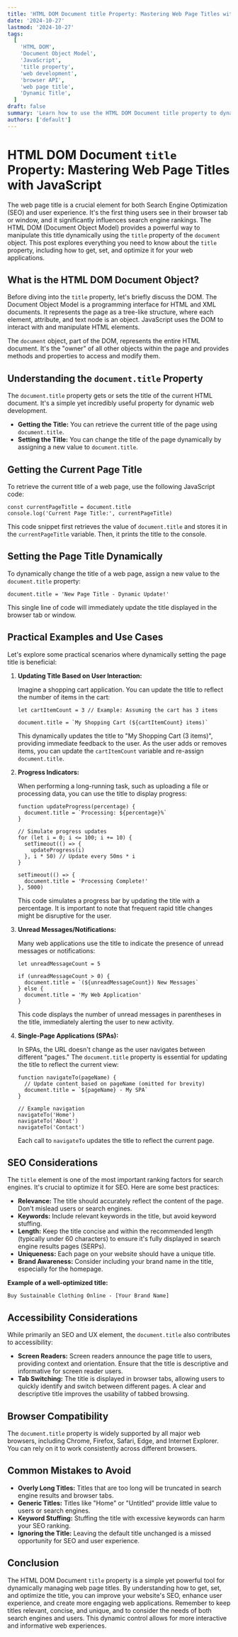 ```yaml
---
title: 'HTML DOM Document title Property: Mastering Web Page Titles with JavaScript'
date: '2024-10-27'
lastmod: '2024-10-27'
tags:
  [
    'HTML DOM',
    'Document Object Model',
    'JavaScript',
    'title property',
    'web development',
    'browser API',
    'web page title',
    'Dynamic Title',
  ]
draft: false
summary: 'Learn how to use the HTML DOM Document title property to dynamically get and set the title of your web pages using JavaScript. Explore practical examples and understand its importance for SEO and user experience.'
authors: ['default']
---
```


# HTML DOM Document `title` Property: Mastering Web Page Titles with JavaScript

The web page title is a crucial element for both Search Engine Optimization (SEO) and user experience. It's the first thing users see in their browser tab or window, and it significantly influences search engine rankings. The HTML DOM (Document Object Model) provides a powerful way to manipulate this title dynamically using the `title` property of the `document` object. This post explores everything you need to know about the `title` property, including how to get, set, and optimize it for your web applications.

## What is the HTML DOM Document Object?

Before diving into the `title` property, let's briefly discuss the DOM. The Document Object Model is a programming interface for HTML and XML documents. It represents the page as a tree-like structure, where each element, attribute, and text node is an object. JavaScript uses the DOM to interact with and manipulate HTML elements.

The `document` object, part of the DOM, represents the entire HTML document. It's the "owner" of all other objects within the page and provides methods and properties to access and modify them.

## Understanding the `document.title` Property

The `document.title` property gets or sets the title of the current HTML document. It's a simple yet incredibly useful property for dynamic web development.

- **Getting the Title:** You can retrieve the current title of the page using `document.title`.
- **Setting the Title:** You can change the title of the page dynamically by assigning a new value to `document.title`.

## Getting the Current Page Title

To retrieve the current title of a web page, use the following JavaScript code:

```plaintext
const currentPageTitle = document.title
console.log('Current Page Title:', currentPageTitle)
```

This code snippet first retrieves the value of `document.title` and stores it in the `currentPageTitle` variable. Then, it prints the title to the console.

## Setting the Page Title Dynamically

To dynamically change the title of a web page, assign a new value to the `document.title` property:

```plaintext
document.title = 'New Page Title - Dynamic Update!'
```

This single line of code will immediately update the title displayed in the browser tab or window.

## Practical Examples and Use Cases

Let's explore some practical scenarios where dynamically setting the page title is beneficial:

1.  **Updating Title Based on User Interaction:**

    Imagine a shopping cart application. You can update the title to reflect the number of items in the cart:

    ```plaintext
    let cartItemCount = 3 // Example: Assuming the cart has 3 items

    document.title = `My Shopping Cart (${cartItemCount} items)`
    ```

    This dynamically updates the title to "My Shopping Cart (3 items)", providing immediate feedback to the user. As the user adds or removes items, you can update the `cartItemCount` variable and re-assign `document.title`.

2.  **Progress Indicators:**

    When performing a long-running task, such as uploading a file or processing data, you can use the title to display progress:

    ```plaintext
    function updateProgress(percentage) {
      document.title = `Processing: ${percentage}%`
    }

    // Simulate progress updates
    for (let i = 0; i <= 100; i += 10) {
      setTimeout(() => {
        updateProgress(i)
      }, i * 50) // Update every 50ms * i
    }

    setTimeout(() => {
      document.title = 'Processing Complete!'
    }, 5000)
    ```

    This code simulates a progress bar by updating the title with a percentage. It is important to note that frequent rapid title changes might be disruptive for the user.

3.  **Unread Messages/Notifications:**

    Many web applications use the title to indicate the presence of unread messages or notifications:

    ```plaintext
    let unreadMessageCount = 5

    if (unreadMessageCount > 0) {
      document.title = `(${unreadMessageCount}) New Messages`
    } else {
      document.title = 'My Web Application'
    }
    ```

    This code displays the number of unread messages in parentheses in the title, immediately alerting the user to new activity.

4.  **Single-Page Applications (SPAs):**

    In SPAs, the URL doesn't change as the user navigates between different "pages." The `document.title` property is essential for updating the title to reflect the current view:

    ```plaintext
    function navigateTo(pageName) {
      // Update content based on pageName (omitted for brevity)
      document.title = `${pageName} - My SPA`
    }

    // Example navigation
    navigateTo('Home')
    navigateTo('About')
    navigateTo('Contact')
    ```

    Each call to `navigateTo` updates the title to reflect the current page.

## SEO Considerations

The `title` element is one of the most important ranking factors for search engines. It's crucial to optimize it for SEO. Here are some best practices:

- **Relevance:** The title should accurately reflect the content of the page. Don't mislead users or search engines.
- **Keywords:** Include relevant keywords in the title, but avoid keyword stuffing.
- **Length:** Keep the title concise and within the recommended length (typically under 60 characters) to ensure it's fully displayed in search engine results pages (SERPs).
- **Uniqueness:** Each page on your website should have a unique title.
- **Brand Awareness:** Consider including your brand name in the title, especially for the homepage.

**Example of a well-optimized title:**

`Buy Sustainable Clothing Online - [Your Brand Name]`

## Accessibility Considerations

While primarily an SEO and UX element, the `document.title` also contributes to accessibility:

- **Screen Readers:** Screen readers announce the page title to users, providing context and orientation. Ensure that the title is descriptive and informative for screen reader users.
- **Tab Switching:** The title is displayed in browser tabs, allowing users to quickly identify and switch between different pages. A clear and descriptive title improves the usability of tabbed browsing.

## Browser Compatibility

The `document.title` property is widely supported by all major web browsers, including Chrome, Firefox, Safari, Edge, and Internet Explorer. You can rely on it to work consistently across different browsers.

## Common Mistakes to Avoid

- **Overly Long Titles:** Titles that are too long will be truncated in search engine results and browser tabs.
- **Generic Titles:** Titles like "Home" or "Untitled" provide little value to users or search engines.
- **Keyword Stuffing:** Stuffing the title with excessive keywords can harm your SEO ranking.
- **Ignoring the Title:** Leaving the default title unchanged is a missed opportunity for SEO and user experience.

## Conclusion

The HTML DOM Document `title` property is a simple yet powerful tool for dynamically managing web page titles. By understanding how to get, set, and optimize the title, you can improve your website's SEO, enhance user experience, and create more engaging web applications. Remember to keep titles relevant, concise, and unique, and to consider the needs of both search engines and users. This dynamic control allows for more interactive and informative web experiences.
